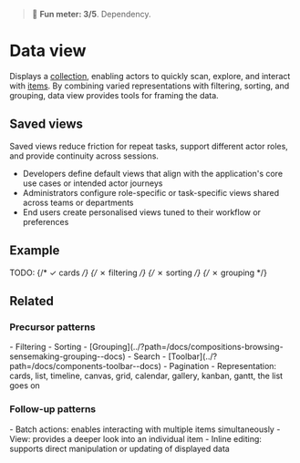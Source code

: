
<Meta title="Compositions/Data view" />

> 🙂 **Fun meter: 3/5**. Dependency.

# Data view

Displays a [collection](../?path=/docs/concepts-collection--docs), enabling actors to quickly scan, explore, and interact with [items](../?path=/docs/concepts-item--docs).
By combining varied representations with filtering, sorting, and grouping, data view provides tools for framing the data.

## Saved views

Saved views reduce friction for repeat tasks, support different actor roles, and provide continuity across sessions.

- Developers define default views that align with the application's core use cases or intended actor journeys
- Administrators configure role-specific or task-specific views shared across teams or departments
- End users create personalised views tuned to their workflow or preferences

## Example

TODO:
{/* ✓ cards */}
{/* ✗ filtering */}
{/* ✗ sorting */}
{/* ✗ grouping */}

## Related
### Precursor patterns
<div>
- Filtering
- Sorting
- [Grouping](../?path=/docs/compositions-browsing-sensemaking-grouping--docs)
- Search
- [Toolbar](../?path=/docs/components-toolbar--docs)
- Pagination
- Representation: cards, list, timeline, canvas, grid, calendar, gallery, kanban, gantt, the list goes on
</div>

### Follow-up patterns
<div>
- Batch actions: enables interacting with multiple items simultaneously
- View: provides a deeper look into an individual item
- Inline editing: supports direct manipulation or updating of displayed data
</div>